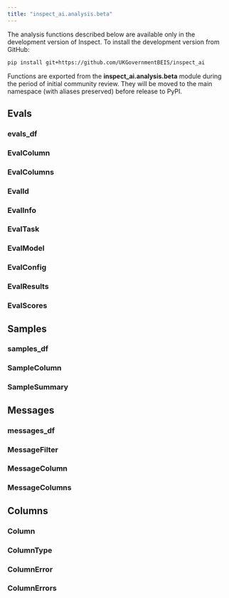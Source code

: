 ```yaml
---
title: "inspect_ai.analysis.beta"
---
```


::: callout-note
The analysis functions described below are available only in the development version of Inspect. To install the development version from GitHub:

``` bash
pip install git+https://github.com/UKGovernmentBEIS/inspect_ai
```

Functions are exported from the **inspect_ai.analysis.beta** module during the period of initial community review. They will be moved to the main namespace (with aliases preserved) before release to PyPI.
:::


## Evals

### evals_df
### EvalColumn
### EvalColumns
### EvalId
### EvalInfo
### EvalTask
### EvalModel
### EvalConfig
### EvalResults
### EvalScores

## Samples

### samples_df
### SampleColumn
### SampleSummary

## Messages

### messages_df
### MessageFilter
### MessageColumn
### MessageColumns

## Columns

### Column
### ColumnType
### ColumnError
### ColumnErrors

